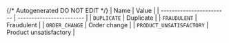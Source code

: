{/* Autogenerated DO NOT EDIT  */}
| Name                     | Value                    |
| ------------------------ | ------------------------ |
| `DUPLICATE`              | Duplicate                |
| `FRAUDULENT`             | Fraudulent               |
| `ORDER_CHANGE`           | Order change             |
| `PRODUCT_UNSATISFACTORY` | Product unsatisfactory   |